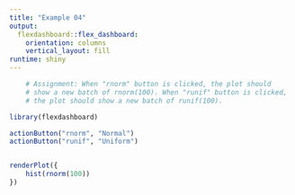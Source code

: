 ```yaml
---
title: "Example 04"
output: 
  flexdashboard::flex_dashboard:
    orientation: columns
    vertical_layout: fill
runtime: shiny     
---
```


```r
    # Assignment: When "rnorm" button is clicked, the plot should
    # show a new batch of rnorm(100). When "runif" button is clicked,
    # the plot should show a new batch of runif(100).

library(flexdashboard)
```



```r
actionButton("rnorm", "Normal")
actionButton("runif", "Uniform")
```

```r

```


```r
renderPlot({
    hist(rnorm(100))
})    
```

